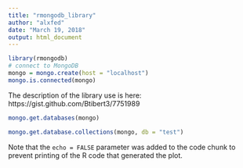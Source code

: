 ```yaml
---
title: "rmongodb_library"
author: "alxfed"
date: "March 19, 2018"
output: html_document
---
```


```r
library(rmongodb)
# connect to MongoDB
mongo = mongo.create(host = "localhost")
mongo.is.connected(mongo)
```

The description of the library use is here: https://gist.github.com/Btibert3/7751989


```r
mongo.get.databases(mongo)
```

```r
mongo.get.database.collections(mongo, db = "test")
```

Note that the `echo = FALSE` parameter was added to the code chunk to prevent printing of the R code that generated the plot.
